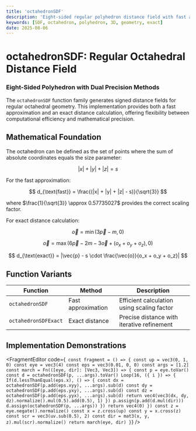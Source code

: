 ```yaml
---
title: 'octahedronSDF'
description: 'Eight-sided regular polyhedron distance field with fast and exact variants'
keywords: [SDF, octahedron, polyhedron, 3D, geometry, exact]
date: 2025-08-06
---
```



# octahedronSDF: Regular Octahedral Distance Field

### Eight-Sided Polyhedron with Dual Precision Methods

The `octahedronSDF` function family generates signed distance fields for regular octahedral geometry. This implementation provides both a fast approximation and an exact distance calculation, offering flexibility between computational efficiency and mathematical precision.

## Mathematical Foundation

The octahedron can be defined as the set of points where the sum of absolute coordinates equals the size parameter:

$$
|x| + |y| + |z| = s
$$

For the fast approximation:

$$
d_{\text{fast}} = \frac{(|x| + |y| + |z| - s)}{\sqrt{3}}
$$

where $\frac{1}{\sqrt{3}} \approx 0.57735027$ provides the correct scaling factor.

For exact distance calculation:

$$
\vec{o} = \min(3\vec{p} - m, 0)
$$

$$
\vec{o} = \max(6\vec{p} - 2m - 3\vec{o} + (o_x + o_y + o_z), 0)
$$

$$
d_{\text{exact}} = |\vec{p} - s \cdot \frac{\vec{o}}{o_x + o_y + o_z}|
$$

## Function Variants

| Function             | Method             | Description                                |
| -------------------- | ------------------ | ------------------------------------------ |
| `octahedronSDF`      | Fast approximation | Efficient calculation using scaling factor |
| `octahedronSDFExact` | Exact distance     | Precise distance with iterative refinement |

## Implementation Demonstrations

<FragmentEditor
        code={`
const fragment = () => {
        const up = vec3(0, 1, 0)
        const eye = vec3(4)
        const eps = vec3(0.01, 0, 0)
        const args = [1.2]
        const march = Fn(([eye, dir]: [Vec3, Vec3]) => {
                const p = eye.toVar()
                const d = octahedronSDF(p, ...args).toVar()
                Loop(16, ({ i }) => {
                        If(d.lessThanEqual(eps.x), () => {
                                const dx = octahedronSDF(p.add(eps.xyy), ...args).sub(d)
                                const dy = octahedronSDF(p.add(eps.yxy), ...args).sub(d)
                                const dz = octahedronSDF(p.add(eps.yyx), ...args).sub(d)
                                return vec4(vec3(dx, dy, dz).normalize().mul(0.5).add(0.5), 1)
                        })
                        p.assign(p.add(d.mul(dir)))
                        d.assign(octahedronSDF(p, ...args))
                })
                return vec4(0)
        })
        const z = eye.negate().normalize()
        const x = z.cross(up)
        const y = x.cross(z)
        const scr = vec3(uv.sub(0.5), 2)
        const dir = mat3(x, y, z).mul(scr).normalize()
        return march(eye, dir)
}`}
/>
